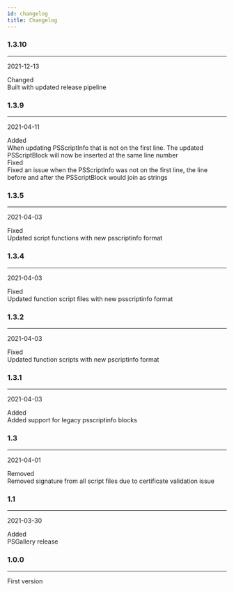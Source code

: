 ```yaml
---
id: changelog
title: Changelog
---
```



### 1.3.10
___
2021-12-13

<div class="container">
<div class="row">
<div class="col col--2"><span class="badge badge--secondary">Changed</span></div>
<div class="col">Built with updated release pipeline</div>
</div>
</div>


### 1.3.9
___
2021-04-11

<div class="container">
<div class="row">
<div class="col col--2"><span class="badge badge--success">Added</span></div>
<div class="col">When updating PSScriptInfo that is not on the first line. The updated PSScriptBlock will now be inserted at the same line number</div>
</div>
<div class="row">
<div class="col col--2"><span class="badge badge--info">Fixed</span></div>
<div class="col">Fixed an issue when the PSScriptInfo was not on the first line, the line before and after the PSScriptBlock would join as strings</div>
</div>
</div>


### 1.3.5
___
2021-04-03

<div class="container">
<div class="row">
<div class="col col--2"><span class="badge badge--info">Fixed</span></div>
<div class="col">Updated script functions with new psscriptinfo format</div>
</div>
</div>


### 1.3.4
___
2021-04-03

<div class="container">
<div class="row">
<div class="col col--2"><span class="badge badge--info">Fixed</span></div>
<div class="col">Updated function script files with new psscriptinfo format</div>
</div>
</div>


### 1.3.2
___
2021-04-03

<div class="container">
<div class="row">
<div class="col col--2"><span class="badge badge--info">Fixed</span></div>
<div class="col">Updated function scripts with new pscriptinfo format</div>
</div>
</div>


### 1.3.1
___
2021-04-03

<div class="container">
<div class="row">
<div class="col col--2"><span class="badge badge--success">Added</span></div>
<div class="col">Added support for legacy psscriptinfo blocks</div>
</div>
</div>


### 1.3
___
2021-04-01

<div class="container">
<div class="row">
<div class="col col--2"><span class="badge badge--warning">Removed</span></div>
<div class="col">Removed signature from all script files due to certificate validation issue</div>
</div>
</div>


### 1.1
___
2021-03-30

<div class="container">
<div class="row">
<div class="col col--2"><span class="badge badge--success">Added</span></div>
<div class="col">PSGallery release</div>
</div>
</div>


### 1.0.0
___


<div class="container">
<div class="row">
<div class="col">First version</div>
</div>
</div>

